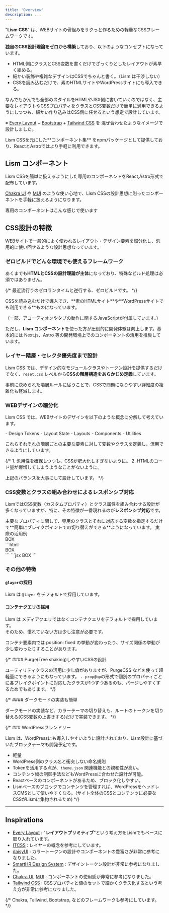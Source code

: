 ```yaml
---
title: 'Overview'
description: ...
---
```


"**Lism CSS**" は、WEBサイトの骨組みをサクっと作るための軽量なCSSフレームワークです。

**独自のCSS設計理論をゼロから構築**しており、以下のようなコンセプトになっています。

- HTML側にクラスとCSS変数を書くだけでざっくりとしたレイアウトが素早く組める。
- 細かい装飾や複雑なデザインはCSSでちゃんと書く。（Lism は干渉しない）
- CSSを読み込むだけで、素のHTMLサイトやWordPressサイトにも導入できる。

なんでもかんでも全部のスタイルをHTMLやJSX側に書いていくのではなく、主要なレイアウトやCSSプロパティをクラスとCSS変数だけで簡単に適用できるようにしつつも、細かい作り込みはCSS側に任せるという想定で設計しています。

※ [Every Layout](https://every-layout.dev/) + [Bootstrap](https://getbootstrap.com/) + [Tailwind CSS](https://tailwindcss.com/) を 混ぜ合わせたようなイメージで設計しました。


<Callout keycolor="green" icon='good'>
Lism CSSを元にした**コンポーネント集** をnpmパッケージとして提供しており、ReactとAstroではより手軽に利用できます。
</Callout>


## Lism コンポーネント

Lism CSSを簡単に扱えるようにした専用のコンポーネントをReact,Astro形式で配布しています。

[Chakra UI](https://chakra-ui.com/) や [MUI](https://mui.com/) のような使い心地で、Lism CSSの設計思想に則ったコンポーネントを手軽に扱えるようになります。

<PreviewTitle>専用のコンポーネントはこんな感じで使います</PreviewTitle>

<DemoLismComponent/>



## CSS設計の特徴


WEBサイトで一般的によく使われるレイアウト・デザイン要素を細分化し、汎用的に使い回せるような設計思想なっています。



### ゼロビルドでどんな環境でも使えるフレームワーク

あくまでも**HTMLとCSSの設計理論が主体**になっており、特殊なビルド処理は必須ではありません。

{/* 最近流行りのゼロランタイムと逆行する、ゼロビルドです。 */}

<Callout type="check">
CSSを読み込むだけで導入でき、**素のHTMLサイト**や**WordPressサイトでも利用できる**ものになっています。
</Callout>

<Text c="text-2" mbs="10" fz="s">（一部、アコーディオンやタブの動作に関するJavaScriptが付属しています。）</Text>


<IconBadge /> ただし、**Lism コンポーネント**を使った方が圧倒的に開発体験は向上します。基本的には Next.js、Astro 等の開発環境上でのコンポーネントの活用を推奨しています。



### レイヤー階層・セレクタ優先度まで設計

Lism CSS では、デザイン的なモジュールクラスやトークン設計を提供するだけでなく、`reset.css` レベルから**CSSの階層構造をあらかじめ定義**しています。

事前に決められた階層ルールに従うことで、CSSで問題になりやすい詳細度の複雑化も軽減します。


### WEBデザインの細分化

Lism CSS では、WEBサイトのデザインを以下のような概念に分解して考えています。

<Box p='30' bgc='base-2'>
	- Design Tokens
	- Layout State
	- Layouts
	- Components
	- Utilities
</Box>

これらそれぞれの階層ごとの主要な要素に対して変数やクラスを定義し、流用できるようにしています。

{/* 1. 汎用性を確保しつつも、CSSが肥大化しすぎないように。
2. HTMLのコード量が爆増してしまうようなことがないように。

上記のバランスを大事にして設計しています。 */}




### CSS変数とクラスの組み合わせによるレスポンシブ対応

LismではCSS変数（カスタムプロパティ）とクラス属性を組み合わせる設計が多くなっていますが、特に、その特徴が一番現れるのが**レスポンシブ対応**です。



<Callout type='check'>
主要なプロパティに関して、専用のクラスとそれに対応する変数を指定するだけで**簡単にブレイクポイントでの切り替えができる**ようになっています。
</Callout>

<Preview>
	<PreviewTitle>実際の活用例</PreviewTitle>
	<PreviewArea resize p='20'>
		<div class="-p:20 -p_sm -p_md -bd" style="--p_sm:var(--s30);--p_md:var(--s50);">
			BOX
		</div>
	</PreviewArea>
	<PreviewCode label="HTML" slot="tab">
```html
<div class="-p:20 -p_sm -p_md -bd" style="--p_sm:var(--s30);--p_md:var(--s50);">
	BOX
</div>
```
	</PreviewCode>
	<PreviewCode label="JSX" slot="tab">
```jsx
<Box p={[20, 30, 50]} bd>
	BOX
</Box>
```
	</PreviewCode>
</Preview>




### その他の特徴

#### `@layer`の採用

Lism は `@layer` をデフォルトで採用しています。



#### コンテナクエリの採用

Lism は メディアクエリではなくコンテナクエリをデフォルトで採用しています。  
そのため、慣れていない方は少し注意が必要です。

<IconBadge type='warning' /> コンテナ要素内では position: fixed の挙動が変わったり、サイズ関係の挙動が少し変わったりすることがあります。





{/* #### Purge(Tree shaking)しやすいCSSの設計

ユーティリティクラスの活用に少し癖がありますが、PurgeCSS などを使って超軽量にできるようにもなっています。
`.-prop@bp`の形式で個別のプロパティごとに各ブレイクポイントに対応したクラスが1つずつあるのも、パージしやすくするためでもあります。 */}


{/* #### ダークモードの実装も簡単

ダークモードの実装など、カラーテーマの切り替えも、ルートのトークンを切り替える(CSS変数の上書きする)だけで実装できます。 */}

{/* ### WordPressフレンドリー

Lism は、WordPressにも導入しやすいように設計されており、Lism設計に基づいたブロックテーマも開発予定です。

- 軽量
- WordPress側のクラス名と衝突しない命名規則
- Tokenを活用する点が、`theme.json` 関連機能との親和性が高い。
- コンテンツ幅の制御手法などもWordPressに合わせた設計が可能。
- Reactベースのコンポーネントがあるため、ブロック化しやすい。
- Lismベースのブロックでコンテンツを管理すれば、WordPressをヘッドレスCMSとして使いやすくなる。(サイト全体のCSSとコンテンツに必要なCSSがLismに集約されるため) */}



---

## Inspirations

- [Every Layout](https://every-layout.dev/) : "**レイアウトプリミティブ**"という考え方をLismでもベースに取り入れています。
- [ITCSS](https://itcss.io/) : レイヤーの概念を参考にしています。
- [daisyUI](https://daisyui.com/) : カラートークンの設計やコンポーネントの豊富さが非常に参考になりました。
- [SmartHR Design System](https://smarthr.design/products/design-tokens/) : デザイントークン設計が非常に参考になりました。
- [Chakra UI](https://chakra-ui.com/),  [MUI](https://mui.com/) : コンポーネントの使用感が非常に参考になりました。
- [Tailwind CSS](https://tailwindcss.com/) : CSSプロパティと値のセットで細かくクラス化するという考え方が非常に参考になりました。

{/* Chakra, Tailwind, Bootstrap, などのフレームワークも参考にしています。 */}
